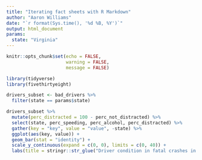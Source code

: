 ```yaml
---
title: "Iterating fact sheets with R Markdown"
author: "Aaron Williams"
date: "`r format(Sys.time(), '%d %B, %Y')`"
output: html_document
params:
  state: "Virginia"
---
```


```r
knitr::opts_chunk$set(echo = FALSE,
                      warning = FALSE,
                      message = FALSE)
```


```r
library(tidyverse)
library(fivethirtyeight)
```

```r
drivers_subset <- bad_drivers %>%
  filter(state == params$state)

drivers_subset %>%
  mutate(perc_distracted = 100 - perc_not_distracted) %>%  
  select(state, perc_speeding, perc_alcohol, perc_distracted) %>%
  gather(key = "key", value = "value", -state) %>%
  ggplot(aes(key, value)) +
  geom_bar(stat = "identity") +
  scale_y_continuous(expand = c(0, 0), limits = c(0, 40)) +  
  labs(title = stringr::str_glue("Driver condition in fatal crashes in {params$state}"))
```


